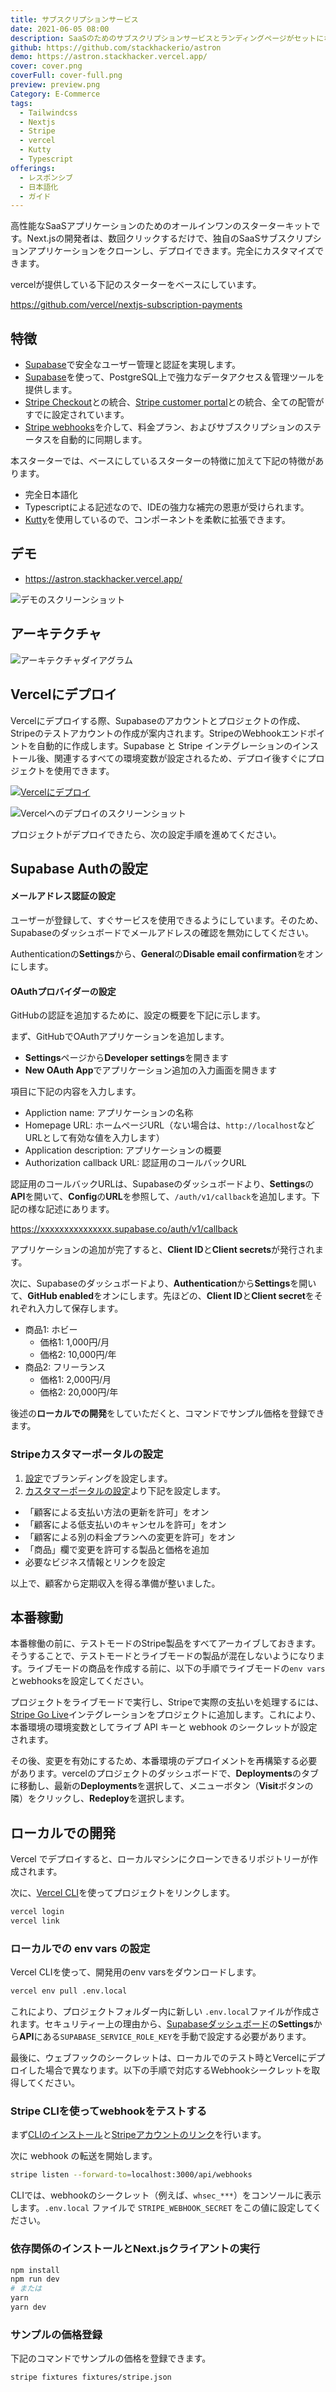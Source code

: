 ```yaml
---
title: サブスクリプションサービス
date: 2021-06-05 08:00
description: SaaSのためのサブスクリプションサービスとランディングページがセットになったスターター
github: https://github.com/stackhackerio/astron
demo: https://astron.stackhacker.vercel.app/
cover: cover.png
coverFull: cover-full.png
preview: preview.png
Category: E-Commerce
tags:
  - Tailwindcss
  - Nextjs
  - Stripe
  - vercel
  - Kutty
  - Typescript
offerings:
  - レスポンシブ
  - 日本語化
  - ガイド
---
```

高性能なSaaSアプリケーションのためのオールインワンのスターターキットです。Next.jsの開発者は、数回クリックするだけで、独自のSaaSサブスクリプションアプリケーションをクローンし、デプロイできます。完全にカスタマイズできます。

vercelが提供している下記のスターターをベースにしています。

https://github.com/vercel/nextjs-subscription-payments

## 特徴

- [Supabase](https://supabase.io/docs/guides/auth)で安全なユーザー管理と認証を実現します。
- [Supabase](https://supabase.io/docs/guides/database)を使って、PostgreSQL上で強力なデータアクセス＆管理ツールを提供します。
- [Stripe Checkout](https://stripe.com/docs/payments/checkout)との統合、[Stripe customer portal](https://stripe.com/docs/billing/subscriptions/customer-portal)との統合、全ての配管がすでに設定されています。
- [Stripe webhooks](https://stripe.com/docs/webhooks)を介して、料金プラン、およびサブスクリプションのステータスを自動的に同期します。

本スターターでは、ベースにしているスターターの特徴に加えて下記の特徴があります。

- 完全日本語化
- Typescriptによる記述なので、IDEの強力な補完の恩恵が受けられます。
- [Kutty](https://github.com/praveenjuge/kutty/)を使用しているので、コンポーネントを柔軟に拡張できます。

## デモ

- https://astron.stackhacker.vercel.app/

![デモのスクリーンショット](demo.png)

## アーキテクチャ

![アーキテクチャダイアグラム](architecture-diagram.svg)

## Vercelにデプロイ

Vercelにデプロイする際、Supabaseのアカウントとプロジェクトの作成、Stripeのテストアカウントの作成が案内されます。StripeのWebhookエンドポイントを自動的に作成します。Supabase と Stripe インテグレーションのインストール後、関連するすべての環境変数が設定されるため、デプロイ後すぐにプロジェクトを使用できます。

[![Vercelにデプロイ](https://vercel.com/button)](https://vercel.com/new/git/external?repository-url=https%3A%2F%2Fgithub.com%2Fstackhackerio%2Fastron&project-name=astron&repo-name=astron&demo-title=Next.js%20Subscription%20Payments%20Starter&demo-description=Demo%20project%20on%20Vercel&demo-url=https%3A%2F%2Fsubscription-payments.vercel.app&demo-image=https%3A%2F%2Fsubscription-payments.vercel.app%2Fdemo.png&integration-ids=oac_pb1dqJT8Ry2D99Q0o9qXWIhJ,oac_jUduyjQgOyzev1fjrW83NYOv&external-id=atron)

![Vercelへのデプロイのスクリーンショット](vercel-deploy.png)

プロジェクトがデプロイできたら、次の設定手順を進めてください。

## Supabase Authの設定

#### メールアドレス認証の設定

ユーザーが登録して、すぐサービスを使用できるようにしています。そのため、Supabaseのダッシュボードでメールアドレスの確認を無効にしてください。

Authenticationの**Settings**から、**General**の**Disable email confirmation**をオンにします。

#### OAuthプロバイダーの設定

GitHubの認証を追加するために、設定の概要を下記に示します。

まず、GitHubでOAuthアプリケーションを追加します。

- **Settings**ページから**Developer settings**を開きます
- **New OAuth App**でアプリケーション追加の入力画面を開きます

項目に下記の内容を入力します。

- Appliction name: アプリケーションの名称
- Homepage URL: ホームページURL（ない場合は、`http://localhost`などURLとして有効な値を入力します）
- Application description: アプリケーションの概要
- Authorization callback URL: 認証用のコールバックURL

認証用のコールバックURLは、Supabaseのダッシュボードより、**Settings**の**API**を開いて、**Config**の**URL**を参照して、`/auth/v1/callback`を追加します。下記の様な記述にあります。

https://xxxxxxxxxxxxxxx.supabase.co/auth/v1/callback

アプリケーションの追加が完了すると、**Client ID**と**Client secrets**が発行されます。

次に、Supabaseのダッシュボードより、**Authentication**から**Settings**を開いて、**GitHub enabled**をオンにします。先ほどの、**Client ID**と**Client secret**をそれぞれ入力して保存します。

- 商品1: ホビー
  - 価格1: 1,000円/月
  - 価格2: 10,000円/年
- 商品2: フリーランス
  - 価格1: 2,000円/月
  - 価格2: 20,000円/年

後述の**ローカルでの開発**をしていただくと、コマンドでサンプル価格を登録できます。

### Stripeカスタマーポータルの設定

1. [設定](https://dashboard.stripe.com/settings/branding)でブランディングを設定します。
1. [カスタマーポータルの設定](https://dashboard.stripe.com/test/settings/billing/portal)より下記を設定します。
  - 「顧客による支払い方法の更新を許可」をオン
  - 「顧客による低支払いのキャンセルを許可」をオン
  - 「顧客による別の料金プランへの変更を許可」をオン
  - 「商品」欄で変更を許可する製品と価格を追加
  - 必要なビジネス情報とリンクを設定

以上で、顧客から定期収入を得る準備が整いました。

## 本番稼動

本番稼働の前に、テストモードのStripe製品をすべてアーカイブしておきます。そうすることで、テストモードとライブモードの製品が混在しないようになります。ライブモードの商品を作成する前に、以下の手順でライブモードの`env vars`とwebhooksを設定してください。

プロジェクトをライブモードで実行し、Stripeで実際の支払いを処理するには、[Stripe Go Live](https://vercel.com/integrations/stripe-live)インテグレーションをプロジェクトに追加します。これにより、本番環境の環境変数としてライブ API キーと webhook のシークレットが設定されます。

その後、変更を有効にするため、本番環境のデプロイメントを再構築する必要があります。vercelのプロジェクトのダッシュボードで、**Deployments**のタブに移動し、最新の**Deployments**を選択して、メニューボタン（**Visit**ボタンの隣）をクリックし、**Redeploy**を選択します。

## ローカルでの開発

Vercel でデプロイすると、ローカルマシンにクローンできるリポジトリーが作成されます。

次に、[Vercel CLI](https://vercel.com/download)を使ってプロジェクトをリンクします。

```bash {hiddenLineNum}
vercel login
vercel link
```

### ローカルでの env vars の設定

Vercel CLIを使って、開発用のenv varsをダウンロードします。

```bash {hiddenLineNum}
vercel env pull .env.local
```

これにより、プロジェクトフォルダー内に新しい `.env.local`ファイルが作成されます。セキュリティー上の理由から、[Supabaseダッシュボード](https://app.supabase.io/)の**Settings**から**API**にある`SUPABASE_SERVICE_ROLE_KEY`を手動で設定する必要があります。

最後に、ウェブフックのシークレットは、ローカルでのテスト時とVercelにデプロイした場合で異なります。以下の手順で対応するWebhookシークレットを取得してください。

### Stripe CLIを使ってwebhookをテストする

まず[CLIのインストール](https://stripe.com/docs/stripe-cli)と[Stripeアカウントのリンク](https://stripe.com/docs/stripe-cli#login-account)を行います。

次に webhook の転送を開始します。

```bash {hiddenLineNum}
stripe listen --forward-to=localhost:3000/api/webhooks
```

CLIでは、webhookのシークレット（例えば、`whsec_***`）をコンソールに表示します。`.env.local` ファイルで `STRIPE_WEBHOOK_SECRET` をこの値に設定してください。

### 依存関係のインストールとNext.jsクライアントの実行

```bash {hiddenLineNum}
npm install
npm run dev
# または
yarn
yarn dev
```

### サンプルの価格登録

下記のコマンドでサンプルの価格を登録できます。

```bash {hiddenLineNum}
stripe fixtures fixtures/stripe.json
```
